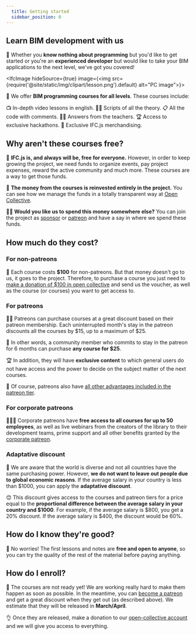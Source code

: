 ```yaml
---
  title: Getting started
  sidebar_position: 0
---
```



## Learn BIM development with us

🌱 Whether you **know nothing about programming** but you'd like to get started or you're an **experienced developer** but would like to take your BIM applications to the next level, we've got you covered!

<IfcImage hideSource={true} image={<img src={require('@site/static/img/clipart/lesson.png').default} alt="PC image"></img>}></IfcImage>

🚀 We offer **BIM programming courses for all levels**. These courses include:

<IfcCard>
📺 In-depth video lessons in english.
</IfcCard>

<IfcCard>
👩‍💻 Scripts of all the theory.
</IfcCard>

<IfcCard>
📋 All the code with comments.
</IfcCard>

<IfcCard>
👩‍🏫 Answers from the teachers.
</IfcCard>

<IfcCard>
🏆 Access to exclusive hackathons.
</IfcCard>

<IfcCard>
🎁 Exclusive IFC.js merchandising.
</IfcCard>

## Why aren't these courses free?

🤝 **IFC.js is, and always will be, free for everyone.** However, in order to keep growing the project, we need funds to organize events, pay project expenses, reward the active community and much more. These courses are a way to get those funds.

🌈 **The money from the courses is reinvested entirely in the project.** You can see how we manage the funds in a totally transparent way at [Open Collective](https://opencollective.com/ifcjs).

👨‍💻 **Would you like us to spend this money somewhere else?** You can join the project as [sponsor](https://ifcjs.github.io/info/docs/Contribute) or [patreon](https://ifcjs.github.io/info/docs/Contribute) and have a say in where we spend these funds.

## How much do they cost?

### For non-patreons

🧑 Each course costs **$100** for non-patreons. But that money doesn't go to us, it goes to the project. Therefore, to purchase a course you just need to [make a donation of $100 in open collective](https://opencollective.com/ifcjs) and send us the voucher, as well as the course (or courses) you want to get access to.

### For patreons

🧑🔥 Patreons can purchase courses at a great discount based on their patreon membership. Each uninterrupted month's stay in the patreon discounts all the courses by $15, up to a maximum of $25.

🎉 In other words, a community member who commits to stay in the patreon for 6 months can purchase **any course for $25**.

🏆 In addition, they will have **exclusive content** to which general users do not have access and the power to decide on the subject matter of the next courses.

💛 Of course, patreons also have [all other advantages included in the patreon tier](https://ifcjs.github.io/info/docs/Patreon).

### For corporate patreons

👨‍💼💼 Corporate patreons have **free access to all courses for up to 50 employees**, as well as live webinars from the creators of the library to their development teams, prime support and all other benefits granted by the [corporate patreon](https://ifcjs.github.io/info/docs/Patreon).

### Adaptative discount

🤝 We are aware that the world is diverse and not all countries have the same purchasing power. However, **we do not want to leave out people due to global economic reasons**. If the average salary in your country is less than $1000, you can apply the **adaptative discount**.

😊 This discount gives access to the courses and patreon tiers for a price equal to the **proportional difference between the average salary in your country and $1000**. For example, if the average salary is $800, you get a 20% discount. If the average salary is $400, the discount would be 60%.

## How do I know they're good?

🚀 No worries! The first lessons and notes are **free and open to anyone**, so you can try the quality of the rest of the material before paying anything.

## How do I enroll?

🚧 The courses are not ready yet! We are working really hard to make them happen as soon as possible. In the meantime, you can [become a patreon](https://opencollective.com/ifcjs) and get a great discount when they get out (as described above). We estimate that they will be released in **March/April**.

👌 Once they are released, make a donation to our [open-collective account](https://opencollective.com/ifcjs) and we will give you access to everything.


